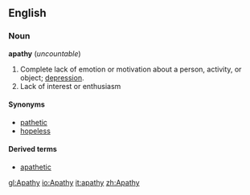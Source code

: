 ==English==
===Noun===
'''apathy''' (''uncountable'')

#Complete lack of emotion or motivation about a person, activity, or object; [[depression]].
#Lack of interest or enthusiasm

====Synonyms====
*[[pathetic]]
*[[hopeless]]

====Derived terms====
*[[apathetic]]<!-- adj -->

[[gl:Apathy]]
[[io:Apathy]]
[[it:apathy]]
[[zh:Apathy]]